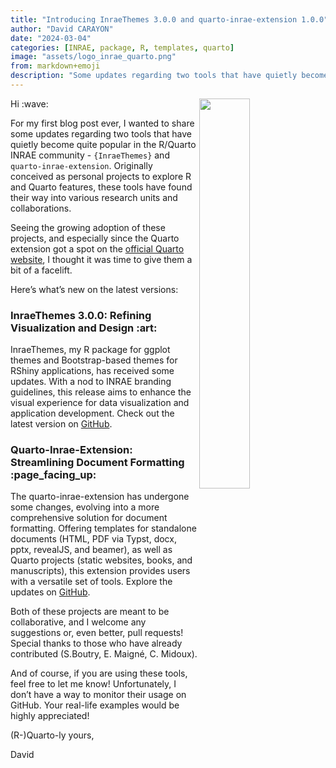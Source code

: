 ```yaml
---
title: "Introducing InraeThemes 3.0.0 and quarto-inrae-extension 1.0.0"
author: "David CARAYON"
date: "2024-03-04"
categories: [INRAE, package, R, templates, quarto]
image: "assets/logo_inrae_quarto.png"
from: markdown+emoji
description: "Some updates regarding two tools that have quietly become quite popular in the R/Quarto INRAE community"
---
```


Hi :wave: <img src="assets/logo_inrae_quarto.png" align="right" width="40%"/>

For my first blog post ever, I wanted to share some updates regarding two tools that have quietly become quite popular in the R/Quarto INRAE community - `{InraeThemes}` and `quarto-inrae-extension`. Originally conceived as personal projects to explore R and Quarto features, these tools have found their way into various research units and collaborations.

Seeing the growing adoption of these projects, and especially since the Quarto extension got a spot on the [official Quarto website](https://quarto.org/docs/extensions/listing-formats.html), I thought it was time to give them a bit of a facelift.

Here's what's new on the latest versions:

### InraeThemes 3.0.0: Refining Visualization and Design :art:

InraeThemes, my R package for ggplot themes and Bootstrap-based themes for RShiny applications, has received some updates. With a nod to INRAE branding guidelines, this release aims to enhance the visual experience for data visualization and application development. Check out the latest version on [GitHub](https://github.com/davidcarayon/InraeThemes).

### Quarto-Inrae-Extension: Streamlining Document Formatting :page_facing_up:

The quarto-inrae-extension has undergone some changes, evolving into a more comprehensive solution for document formatting. Offering templates for standalone documents (HTML, PDF via Typst, docx, pptx, revealJS, and beamer), as well as Quarto projects (static websites, books, and manuscripts), this extension provides users with a versatile set of tools. Explore the updates on [GitHub](https://github.com/davidcarayon/quarto-inrae-extension).

Both of these projects are meant to be collaborative, and I welcome any suggestions or, even better, pull requests! Special thanks to those who have already contributed (S.Boutry, E. Maigné, C. Midoux).

And of course, if you are using these tools, feel free to let me know! Unfortunately, I don't have a way to monitor their usage on GitHub. Your real-life examples would be highly appreciated!

(R-)Quarto-ly yours,

David
